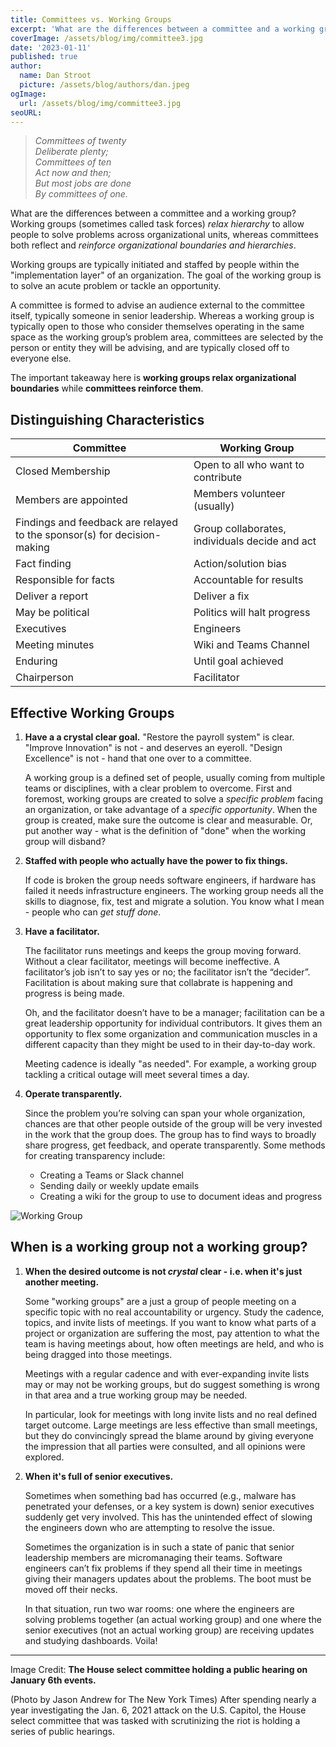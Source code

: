 ```yaml
---
title: Committees vs. Working Groups
excerpt: 'What are the differences between a committee and a working group? Working groups relax hierarchy to allow people to solve problems across organizational units, whereas committees both reflect and reinforce organizational boundaries and hierarchies.'
coverImage: /assets/blog/img/committee3.jpg
date: '2023-01-11'
published: true
author:
  name: Dan Stroot
  picture: /assets/blog/authors/dan.jpeg
ogImage:
  url: /assets/blog/img/committee3.jpg
seoURL:
---
```


> _Committees of twenty<br/>Deliberate plenty;<br/>Committees of ten<br/>Act now and then;<br/>But most jobs are done<br/>By committees of one._

What are the differences between a committee and a working group? Working groups (sometimes called task forces) _relax hierarchy_ to allow people to solve problems across organizational units, whereas committees both reflect and _reinforce organizational boundaries and hierarchies_.

Working groups are typically initiated and staffed by people within the "implementation layer" of an organization. The goal of the working group is to solve an acute problem or tackle an opportunity.

A committee is formed to advise an audience external to the committee itself, typically someone in senior leadership. Whereas a working group is typically open to those who consider themselves operating in the same space as the working group’s problem area, committees are selected by the person or entity they will be advising, and are typically closed off to everyone else.

The important takeaway here is **working groups relax organizational boundaries** while **committees reinforce them**.

## Distinguishing Characteristics

| Committee                                                               | Working Group                                  |
| ----------------------------------------------------------------------- | ---------------------------------------------- |
| Closed Membership                                                       | Open to all who want to contribute             |
| Members are appointed                                                   | Members volunteer (usually)                    |
| Findings and feedback are relayed to the sponsor(s) for decision-making | Group collaborates, individuals decide and act |
| Fact finding                                                            | Action/solution bias                           |
| Responsible for facts                                                   | Accountable for results                        |
| Deliver a report                                                        | Deliver a fix                                  |
| May be political                                                        | Politics will halt progress                    |
| Executives                                                              | Engineers                                      |
| Meeting minutes                                                         | Wiki and Teams Channel                         |
| Enduring                                                                | Until goal achieved                            |
| Chairperson                                                             | Facilitator                                    |

## Effective Working Groups

1. **Have a a crystal clear goal.** "Restore the payroll system" is clear. "Improve Innovation" is not - and deserves an eyeroll. "Design Excellence" is not - hand that one over to a committee.

   A working group is a defined set of people, usually coming from multiple teams or disciplines, with a clear problem to overcome. First and foremost, working groups are created to solve a _specific problem_ facing an organization, or take advantage of a _specific opportunity_. When the group is created, make sure the outcome is clear and measurable. Or, put another way - what is the definition of "done" when the working group will disband?

2. **Staffed with people who actually have the power to fix things.**

   If code is broken the group needs software engineers, if hardware has failed it needs infrastructure engineers. The working group needs all the skills to diagnose, fix, test and migrate a solution. You know what I mean - people who can _get stuff done_.

3. **Have a facilitator.**

   The facilitator runs meetings and keeps the group moving forward. Without a clear facilitator, meetings will become ineffective. A facilitator’s job isn’t to say yes or no; the facilitator isn’t the “decider”. Facilitation is about making sure that collabrate is happening and progress is being made.

   Oh, and the facilitator doesn’t have to be a manager; facilitation can be a great leadership opportunity for individual contributors. It gives them an opportunity to flex some organization and communication muscles in a different capacity than they might be used to in their day-to-day work.

   Meeting cadence is ideally "as needed". For example, a working group tackling a critical outage will meet several times a day.

4. **Operate transparently.**

   Since the problem you’re solving can span your whole organization, chances are that other people outside of the group will be very invested in the work that the group does. The group has to find ways to broadly share progress, get feedback, and operate transparently. Some methods for creating transparency include:

   - Creating a Teams or Slack channel
   - Sending daily or weekly update emails
   - Creating a wiki for the group to use to document ideas and progress

![Working Group](https://danstroot.imgix.net/assets/blog/img/working_group.jpg)

## When is a working group not a working group?

1. **When the desired outcome is not _crystal_ clear - i.e. when it's just another meeting.**

   Some "working groups" are a just a group of people meeting on a specific topic with no real accountability or urgency. Study the cadence, topics, and invite lists of meetings. If you want to know what parts of a project or organization are suffering the most, pay attention to what the team is having meetings about, how often meetings are held, and who is being dragged into those meetings.

   Meetings with a regular cadence and with ever-expanding invite lists may or may not be working groups, but do suggest something is wrong in that area and a true working group may be needed.

   In particular, look for meetings with long invite lists and no real defined target outcome. Large meetings are less effective than small meetings, but they do convincingly spread the blame around by giving everyone the impression that all parties were consulted, and all opinions were explored.

1. **When it's full of senior executives.**

   Sometimes when something bad has occurred (e.g., malware has penetrated your defenses, or a key system is down) senior executives suddenly get very involved. This has the unintended effect of slowing the engineers down who are attempting to resolve the issue.

   Sometimes the organization is in such a state of panic that senior leadership members are micromanaging their teams. Software engineers can’t fix problems if they spend all their time in meetings giving their managers updates about the problems. The boot must be moved off their necks.

   In that situation, run two war rooms: one where the engineers are solving problems together (an actual working group) and one where the senior executives (not an actual working group) are receiving updates and studying dashboards. Voila!

---

Image Credit: **The House select committee holding a public hearing on January 6th events.**

<span className='text-sm'>
  (Photo by Jason Andrew for The New York Times) After spending nearly a year investigating the Jan.
  6, 2021 attack on the U.S. Capitol, the House select committee that was tasked with scrutinizing
  the riot is holding a series of public hearings.
</span>
